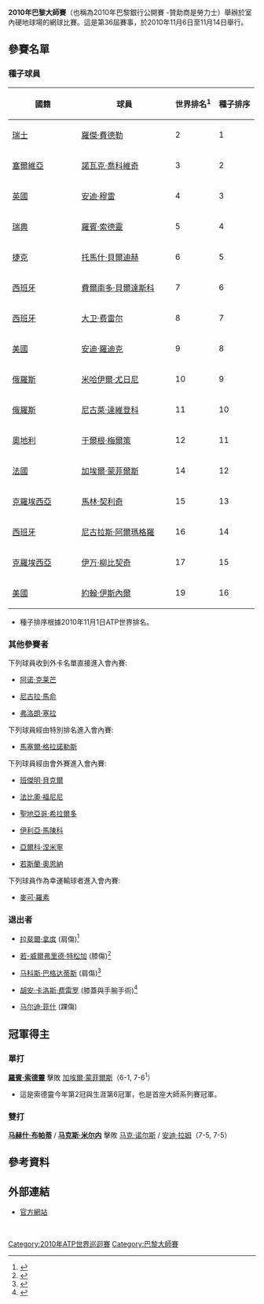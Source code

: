 {{TennisEventInfo|2010|巴黎大師賽|
| date=11月6日 - 11月14日
| edition=第36屆
| champs={{flagicon|SRB}} [[羅賓·索德林|羅賓·索德林]]
| champd={{flagicon|IND}} [[马赫什·布帕蒂|马赫什·布帕蒂]] / {{flagicon|BLR}} [[马克斯·米尔内|马克斯·米尔内]]
}}

'''2010年巴黎大師賽'''（也稱為2010年巴黎銀行公開賽 -贊助商是勞力士）舉辦於室內硬地球場的網球比賽。這是第36屆賽事，於2010年11月6日至11月14日舉行。

==參賽名單==
===種子球員===
{|class="sortable wikitable"
|-
! width="125"| 國籍
! width="175"| 球員
! 世界排名<sup>1</sup>
! 種子排序
|-
|{{flagicon|SUI}} [[瑞士|瑞士]]
|[[羅傑·費德勒|羅傑·費德勒]]
|2
|1
|-
|{{flagicon|SRB}} [[塞爾維亞|塞爾維亞]]
|[[諾瓦克·喬科維奇|諾瓦克·喬科維奇]]
|3
|2
|-
|{{flagicon|GBR}} [[英國|英國]]
|[[安迪·穆雷|安迪·穆雷]]
|4
|3
|-
|{{flagicon|SWE}} [[瑞典|瑞典]]
|[[羅賓·索德靈|羅賓·索德靈]]
|5
|4
|-
|{{flagicon|CZE}} [[捷克|捷克]]
|[[托馬什·貝爾迪赫|托馬什·貝爾迪赫]]
|6
|5
|-
|{{flagicon|ESP}} [[西班牙|西班牙]]
|[[費爾南多·貝爾達斯科|費爾南多·貝爾達斯科]]
|7
|6
|-
|{{flagicon|ESP}} [[西班牙|西班牙]]
|[[大卫·费雷尔|大卫·费雷尔]]
|8
|7
|-
|{{flagicon|USA}} [[美國|美國]]
|[[安迪·羅迪克|安迪·羅迪克]]
|9
|8
|-
|{{flagicon|RUS}} [[俄羅斯|俄羅斯]]
|[[米哈伊爾·尤日尼|米哈伊爾·尤日尼]]
|10
|9
|-
|{{flagicon|RUS}} [[俄羅斯|俄羅斯]]
|[[尼古萊·達維登科|尼古萊·達維登科]]
|11
|10
|-
|{{flagicon|AUT}} [[奧地利|奧地利]]
|[[于爾根·梅爾策|于爾根·梅爾策]]
|12
|11
|-
|{{flagicon|FRA}} [[法國|法國]]
|[[加埃爾·蒙菲爾斯|加埃爾·蒙菲爾斯]]
|14
|12
|-
|{{flagicon|CRO}} [[克羅埃西亞|克羅埃西亞]]
|[[馬林·契利奇|馬林·契利奇]]
|15
|13
|-
|{{flagicon|ESP}} [[西班牙|西班牙]]
|[[尼古拉斯·阿爾瑪格羅|尼古拉斯·阿爾瑪格羅]] 
|16
|14
|-
|{{flagicon|CRO}} [[克羅埃西亞|克羅埃西亞]] 
|[[伊万·柳比契奇|伊万·柳比契奇]] 
|17
|15
|-
|{{flagicon|USA}}  [[美國|美國]]
|[[約翰·伊斯內爾|約翰·伊斯內爾]] 
|19
|16
|}
* 種子排序根據2010年11月1日ATP世界排名。

===其他參賽者===
下列球員收到外卡名單直接進入會內賽:
* {{flagicon|FRA}} [[阿诺·克莱芒|阿诺·克莱芒]]
* {{flagicon|FRA}} [[尼古拉·馬俞|尼古拉·馬俞]]
* {{flagicon|FRA}} [[弗洛朗·塞拉|弗洛朗·塞拉]]

下列球員經由特別排名進入會內賽:
* {{flagicon|ESP}} [[馬塞爾·格拉諾勒斯|馬塞爾·格拉諾勒斯]]

下列球員經由會外賽進入會內賽:
* {{flagicon|GER}} [[班傑明·貝克爾|班傑明·貝克爾]]
* {{flagicon|ITA}} [[法比奧·福尼尼|法比奧·福尼尼]]
* {{flagicon|COL}} [[聖地亞哥·希拉爾多|聖地亞哥·希拉爾多]]
* {{flagicon|UKR}} [[伊利亞·馬陳科|伊利亞·馬陳科]]
* {{flagicon|FIN}} [[亞爾科·涅米寧|亞爾科·涅米寧]]
* {{flagicon|FRA}} [[若斯蘭·奧恩納|若斯蘭·奧恩納]]

下列球員作為幸運輸球者進入會內賽:
* {{flagicon|USA}} [[麥可·羅素|麥可·羅素]]

===退出者===
* {{flagicon|ESP}} [[拉斐爾·拿度|拉斐爾·拿度]] (肩傷)<ref>{{Cite web |work=Reuters Canada |title=Nadal misses Paris Masters with shoulder injury |url=http://ca.reuters.com/article/sportsNews/idCATRE6A44YS20101105 |date=2010-11-05 |accessdate=2010-11-11 |archive-date=2012-03-14 |archive-url=https://web.archive.org/web/20120314071703/http://ca.reuters.com/article/sportsNews/idCATRE6A44YS20101105 |dead-url=no }}</ref>
* {{flagicon|FRA}} [[若-威爾弗里德·特松加|若-威爾弗里德·特松加]] (膝傷)<ref>{{Cite web|work=Sports AP|title=Knee Injury Rules Out Tsonga Out For Season|url=http://wcco.com/wireapsports/Knee.injury.rules.2.1993960.html|date=2010-11-03}}{{dead link|date=十一月 2017 |bot=InternetArchiveBot }}</ref>
* {{flagicon|CYP}} [[马科斯·巴格达蒂斯|马科斯·巴格达蒂斯]] (肩傷)<ref>{{Cite web |work=bleacher report |title=Marcos Baghdatis Pulls the Plug on His Season |url=http://bleacherreport.com/articles/507550-marcos-baghdatis-pulls-the-plug-on-his-season |date=2010-11-02 |accessdate=2010-11-11 |archive-date=2010-11-11 |archive-url=https://web.archive.org/web/20101111230514/http://bleacherreport.com/articles/507550-marcos-baghdatis-pulls-the-plug-on-his-season |dead-url=no }}</ref>
* {{flagicon|ESP}} [[胡安·卡洛斯·费雷罗|胡安·卡洛斯·费雷罗]] (膝蓋與手腕手術)<ref>{{Cite web |work=ATP World Tour |title=Ferrero Undergoes Knee And Wrist Surgery |url=http://www.atpworldtour.com/News/Tennis/2010/10/Other/Ferrero-Undergoes-Surgery.aspx |date=2010-11-07 |accessdate=2010-11-11 |archive-date=2010-10-10 |archive-url=https://web.archive.org/web/20101010165528/http://www.atpworldtour.com/News/Tennis/2010/10/Other/Ferrero-Undergoes-Surgery.aspx |dead-url=no }}</ref>
* {{flagicon|USA}} [[马尔迪·菲什|马尔迪·菲什]] (踝傷)

==冠軍得主==
===單打===
{{main|2010年巴黎大師賽單打比賽}}
{{flagicon|SWE}} '''[[羅賓·索德靈|羅賓·索德靈]]''' 擊敗 {{flagicon|FRA}} [[加埃爾·蒙菲爾斯|加埃爾·蒙菲爾斯]]（6-1, 7-6<sup>1</sup>）
*這是索德靈今年第2冠與生涯第6冠軍，也是首座大師系列賽冠軍。

===雙打===
{{main|2010年巴黎大師賽雙打比賽}}
{{flagicon|IND}} '''[[马赫什·布帕蒂|马赫什·布帕蒂]]''' / {{flagicon|BLR}} '''[[马克斯·米尔内|马克斯·米尔内]]''' 擊敗 {{flagicon|BAH}} [[马克·诺尔斯|马克·诺尔斯]] / {{flagicon|ISR}} [[安迪·拉姆|安迪·拉姆]]（7-5, 7-5）

== 參考資料 ==
{{reflist}}

==外部連結==
*[https://web.archive.org/web/20101017230626/http://bnpparibasmasters.billetterie.fft.fr/uk 官方網站]
<br />

{{巴黎大師賽列表}}

{{DEFAULTSORT:Bnp Paribas Masters 2010}}

[[Category:2010年ATP世界巡迴賽|Category:2010年ATP世界巡迴賽]]
[[Category:巴黎大師賽|Category:巴黎大師賽]]